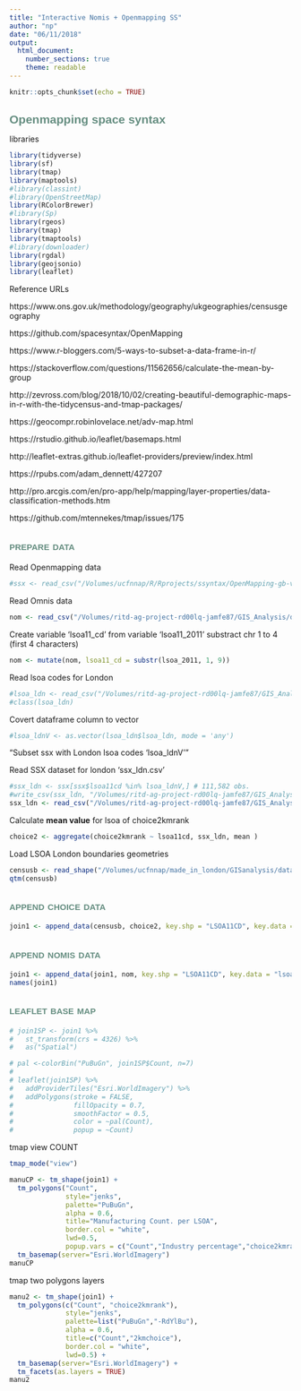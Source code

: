 ```yaml
---
title: "Interactive Nomis + Openmapping SS"
author: "np"
date: "06/11/2018"
output: 
  html_document:
    number_sections: true
    theme: readable
---
```

<style>
  h1, h2, h3, h4, h5, h6{
    color: #668e81;
    font-family: "arial narrow", helvetica;
  }
  h1, h2{
    font-size: 150%
  }
  h2{
    font-variant: small-caps
  }
</style>

```r
knitr::opts_chunk$set(echo = TRUE)
```

# Openmapping space syntax

libraries

```r
library(tidyverse)
library(sf)
library(tmap)
library(maptools)
#library(classint) 
#library(OpenStreetMap)
library(RColorBrewer)
#library(Sp)
library(rgeos)
library(tmap)
library(tmaptools)
#library(downloader)
library(rgdal)
library(geojsonio)
library(leaflet)
```

Reference URLs  

https://www.ons.gov.uk/methodology/geography/ukgeographies/censusgeography  

https://github.com/spacesyntax/OpenMapping  

https://www.r-bloggers.com/5-ways-to-subset-a-data-frame-in-r/  

https://stackoverflow.com/questions/11562656/calculate-the-mean-by-group  

http://zevross.com/blog/2018/10/02/creating-beautiful-demographic-maps-in-r-with-the-tidycensus-and-tmap-packages/  

https://geocompr.robinlovelace.net/adv-map.html

https://rstudio.github.io/leaflet/basemaps.html  

http://leaflet-extras.github.io/leaflet-providers/preview/index.html  

https://rpubs.com/adam_dennett/427207  

http://pro.arcgis.com/en/pro-app/help/mapping/layer-properties/data-classification-methods.htm  

https://github.com/mtennekes/tmap/issues/175  


## prepare data

Read Openmapping data
```r
#ssx <- read_csv("/Volumes/ucfnnap/R/Rprojects/ssyntax/OpenMapping-gb-v1_csv/csv/ssx_openmapping_gb_v1.csv") # 2,063,322 observations of 36 variables
```

Read Omnis data
```r
nom <- read_csv("/Volumes/ritd-ag-project-rd00lq-jamfe87/GIS_Analysis/dataProcessed/nomis_4835.csv") # 4,835 obs.
```

Create variable 'lsoa11_cd' from variable 'lsoa11_2011' substract chr 1 to 4 (first 4 characters)
```r
nom <- mutate(nom, lsoa11_cd = substr(lsoa_2011, 1, 9))
```

Read lsoa codes for London
```r
#lsoa_ldn <- read_csv("/Volumes/ritd-ag-project-rd00lq-jamfe87/GIS_Analysis/dataProcessed/lsoa_ldn.csv") # 4,835 obs.
#class(lsoa_ldn)
```

Covert dataframe column to vector
```r
#lsoa_ldnV <- as.vector(lsoa_ldn$lsoa_ldn, mode = 'any')
```

"Subset ssx with London lsoa codes 'lsoa_ldnV'"

Read SSX dataset for london 'ssx_ldn.csv'

```r

#ssx_ldn <- ssx[ssx$lsoa11cd %in% lsoa_ldnV,] # 111,582 obs.
#write_csv(ssx_ldn, "/Volumes/ritd-ag-project-rd00lq-jamfe87/GIS_Analysis/dataProcessed/ssx_ldn.csv")
ssx_ldn <- read_csv("/Volumes/ritd-ag-project-rd00lq-jamfe87/GIS_Analysis/dataProcessed/ssx_ldn.csv")
```

Calculate **mean value** for lsoa of choice2kmrank

```r
choice2 <- aggregate(choice2kmrank ~ lsoa11cd, ssx_ldn, mean )

```

Load LSOA London boundaries geometries

```r
censusb <- read_shape("/Volumes/ucfnnap/made_in_london/GISanalysis/dataRaw/statistical-gis-boundaries-london/ESRI/LSOA_2011_London_gen_MHW.shp")
qtm(censusb)
```

## append choice data
```r
join1 <- append_data(censusb, choice2, key.shp = "LSOA11CD", key.data = "lsoa11cd", ignore.duplicates = TRUE, ignore.na = TRUE)
```


## append nomis data
```r
join1 <- append_data(join1, nom, key.shp = "LSOA11CD", key.data = "lsoa11_cd", ignore.duplicates = TRUE, ignore.na = TRUE)
names(join1)
```

## leaflet base map

```r
# join1SP <- join1 %>%
#   st_transform(crs = 4326) %>%
#   as("Spatial")
```

```r

# pal <-colorBin("PuBuGn", join1SP$Count, n=7)
# 
# leaflet(join1SP) %>%
#   addProviderTiles("Esri.WorldImagery") %>%
#   addPolygons(stroke = FALSE, 
#               fillOpacity = 0.7, 
#               smoothFactor = 0.5,
#               color = ~pal(Count),
#               popup = ~Count)

```

tmap view COUNT
```r
tmap_mode("view")

manuCP <- tm_shape(join1) +
  tm_polygons("Count",
              style="jenks",
              palette="PuBuGn",
              alpha = 0.6,
              title="Manufacturing Count. per LSOA",
              border.col = "white",
              lwd=0.5,
              popup.vars = c("Count","Industry percentage","choice2kmrank", "LAD11NM","LSOA11NM")) +
  tm_basemap(server="Esri.WorldImagery")
manuCP
```

tmap two polygons layers
```r
manu2 <- tm_shape(join1) +
  tm_polygons(c("Count", "choice2kmrank"),
              style="jenks",
              palette=list("PuBuGn","-RdYlBu"),
              alpha = 0.6,
              title=c("Count","2kmchoice"),
              border.col = "white",
              lwd=0.5) +
  tm_basemap(server="Esri.WorldImagery") +
  tm_facets(as.layers = TRUE)
manu2
```




